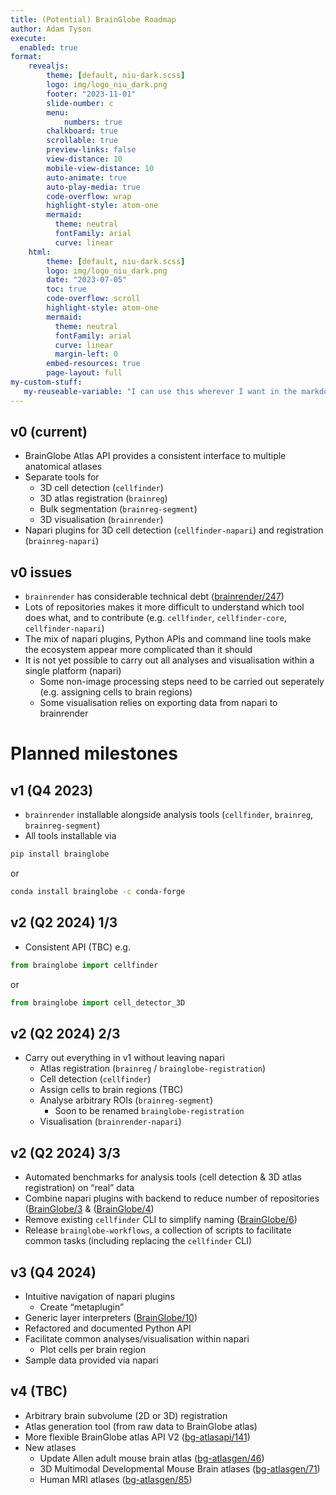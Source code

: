 ```yaml
---
title: (Potential) BrainGlobe Roadmap
author: Adam Tyson
execute: 
  enabled: true
format:
    revealjs:
        theme: [default, niu-dark.scss]
        logo: img/logo_niu_dark.png
        footer: "2023-11-01"
        slide-number: c
        menu:
            numbers: true
        chalkboard: true
        scrollable: true
        preview-links: false
        view-distance: 10
        mobile-view-distance: 10
        auto-animate: true
        auto-play-media: true
        code-overflow: wrap
        highlight-style: atom-one
        mermaid: 
          theme: neutral
          fontFamily: arial
          curve: linear
    html:
        theme: [default, niu-dark.scss]
        logo: img/logo_niu_dark.png
        date: "2023-07-05"
        toc: true
        code-overflow: scroll
        highlight-style: atom-one
        mermaid: 
          theme: neutral
          fontFamily: arial
          curve: linear
          margin-left: 0
        embed-resources: true
        page-layout: full
my-custom-stuff:
   my-reuseable-variable: "I can use this wherever I want in the markdown, and change it in only once place :)"
---
```


## v0 (current) {.smaller}
* BrainGlobe Atlas API provides a consistent interface to multiple anatomical atlases
* Separate tools for
    * 3D cell detection (`cellfinder`)
    * 3D atlas registration (`brainreg`)
    * Bulk segmentation (`brainreg-segment`)
    * 3D visualisation (`brainrender`)
* Napari plugins for 3D cell detection (`cellfinder-napari`) and registration (`brainreg-napari`)

## v0 issues {.smaller}
* `brainrender` has considerable technical debt ([brainrender/247](https://github.com/brainglobe/brainrender/issues/247))
* Lots of repositories makes it more difficult to understand which tool does what, and to contribute (e.g. `cellfinder`, `cellfinder-core`, `cellfinder-napari`)
* The mix of napari plugins, Python APIs and command line tools make the ecosystem appear more complicated than it should
* It is not yet possible to carry out all analyses and visualisation within a single platform (napari)
    * Some non-image processing steps need to be carried out seperately (e.g. assigning cells to brain regions)
    * Some visualisation relies on exporting data from napari to brainrender
    
# Planned milestones

## v1 (Q4 2023) {.smaller}
* `brainrender` installable alongside analysis tools (`cellfinder`, `brainreg`, `brainreg-segment`) 
* All tools installable via 

```bash 
pip install brainglobe
```
or
```bash
conda install brainglobe -c conda-forge
```

## v2 (Q2 2024) 1/3 {.smaller}
* Consistent API (TBC) e.g.

```python
from brainglobe import cellfinder
```
or

```python
from brainglobe import cell_detector_3D
```

## v2 (Q2 2024) 2/3 {.smaller}
* Carry out everything in v1 without leaving napari
    * Atlas registration (`brainreg` /  `brainglobe-registration`)
    * Cell detection (`cellfinder`)
    * Assign cells to brain regions (TBC)
    * Analyse arbitrary ROIs (`brainreg-segment`)
        * Soon to be renamed `brainglobe-registration`
    * Visualisation (`brainrender-napari`)

## v2 (Q2 2024) 3/3 {.smaller}
* Automated benchmarks for analysis tools (cell detection & 3D atlas registration) on "real" data
* Combine napari plugins with backend to reduce number of repositories ([BrainGlobe/3](https://github.com/brainglobe/BrainGlobe/issues/3) & ([BrainGlobe/4](https://github.com/brainglobe/BrainGlobe/issues/4))
* Remove existing `cellfinder` CLI to simplify naming ([BrainGlobe/6](https://github.com/brainglobe/BrainGlobe/issues/6))
* Release `brainglobe-workflows`, a collection of scripts to facilitate common tasks (including replacing the `cellfinder` CLI)

## v3 (Q4 2024) {.smaller}
* Intuitive navigation of napari plugins
    * Create "metaplugin"
* Generic layer interpreters ([BrainGlobe/10](https://github.com/brainglobe/BrainGlobe/issues/10))
* Refactored and documented Python API
* Facilitate common analyses/visualisation within napari
    * Plot cells per brain region
* Sample data provided via napari

## v4 (TBC) {.smaller}
* Arbitrary brain subvolume (2D or 3D) registration
* Atlas generation tool (from raw data to BrainGlobe atlas)
* More flexible BrainGlobe atlas API V2 ([bg-atlasapi/141](https://github.com/brainglobe/bg-atlasapi/issues/141))
* New atlases
    * Update Allen adult mouse brain atlas ([bg-atlasgen/46](https://github.com/brainglobe/bg-atlasgen/issues/46))
    * 3D Multimodal Developmental Mouse Brain atlases ([bg-atlasgen/71](https://github.com/brainglobe/bg-atlasgen/issues/71))
    * Human MRI atlases ([bg-atlasgen/85](https://github.com/brainglobe/bg-atlasgen/issues/85))
